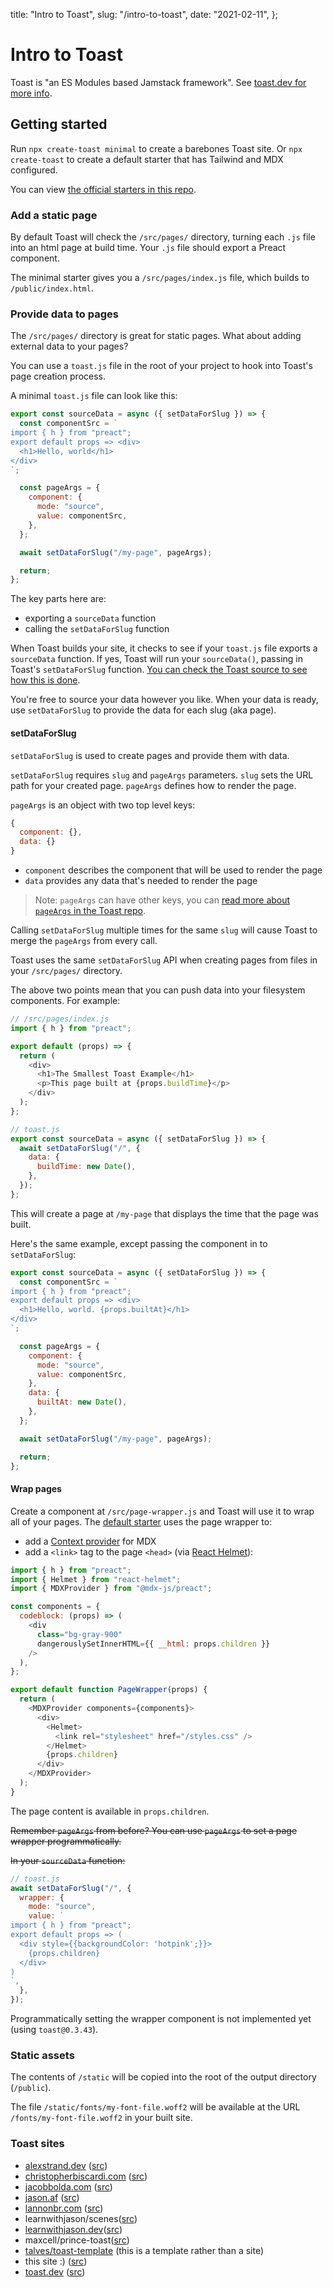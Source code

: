   title: "Intro to Toast",
  slug: "/intro-to-toast",
  date: "2021-02-11",
};

# Intro to Toast

Toast is "an ES Modules based Jamstack framework". See [toast.dev for more info](https://www.toast.dev/).

## Getting started

Run `npx create-toast minimal` to create a barebones Toast site. Or `npx create-toast` to create a default starter that has Tailwind and MDX configured.

You can view [the official starters in this repo](https://github.com/toastdotdev/starters).

### Add a static page

By default Toast will check the `/src/pages/` directory, turning each `.js` file into an html page at build time. Your `.js` file should export a Preact component.

The minimal starter gives you a `/src/pages/index.js` file, which builds to `/public/index.html`.

### Provide data to pages

The `/src/pages/` directory is great for static pages. What about adding external data to your pages?

You can use a `toast.js` file in the root of your project to hook into Toast's page creation process.

A minimal `toast.js` file can look like this:

```js
export const sourceData = async ({ setDataForSlug }) => {
  const componentSrc = `
import { h } from "preact";
export default props => <div>
  <h1>Hello, world</h1>
</div>
`;

  const pageArgs = {
    component: {
      mode: "source",
      value: componentSrc,
    },
  };

  await setDataForSlug("/my-page", pageArgs);

  return;
};
```

The key parts here are:

- exporting a `sourceData` function
- calling the `setDataForSlug` function

When Toast builds your site, it checks to see if your `toast.js` file exports a `sourceData` function. If yes, Toast will run your `sourceData()`, passing in Toast's `setDataForSlug` function. [You can check the Toast source to see how this is done](https://github.com/toastdotdev/toast/blob/5ba6eb1bc0b3e8ea4e84394eca407b71fd13a6c2/toast-node-wrapper/toast-source-data.mjs#L9-L12).

You're free to source your data however you like. When your data is ready, use `setDataForSlug` to provide the data for each slug (aka page).

#### setDataForSlug

`setDataForSlug` is used to create pages and provide them with data.

`setDataForSlug` requires `slug` and `pageArgs` parameters. `slug` sets the URL path for your created page. `pageArgs` defines how to render the page.

`pageArgs` is an object with two top level keys:

```js
{
  component: {},
  data: {}
}
```

- `component` describes the component that will be used to render the page
- `data` provides any data that's needed to render the page

> Note: `pageArgs` can have other keys, you can [read more about `pageArgs` in the Toast repo](https://github.com/toastdotdev/toast/issues/29).

Calling `setDataForSlug` multiple times for the same `slug` will cause Toast to merge the `pageArgs` from every call.

Toast uses the same `setDataForSlug` API when creating pages from files in your `/src/pages/` directory.

The above two points mean that you can push data into your filesystem components. For example:

```js
// /src/pages/index.js
import { h } from "preact";

export default (props) => {
  return (
    <div>
      <h1>The Smallest Toast Example</h1>
      <p>This page built at {props.buildTime}</p>
    </div>
  );
};
```

```js
// toast.js
export const sourceData = async ({ setDataForSlug }) => {
  await setDataForSlug("/", {
    data: {
      buildTime: new Date(),
    },
  });
};
```

This will create a page at `/my-page` that displays the time that the page was built.

Here's the same example, except passing the component in to `setDataForSlug`:

```js
export const sourceData = async ({ setDataForSlug }) => {
  const componentSrc = `
import { h } from "preact";
export default props => <div>
  <h1>Hello, world. {props.builtAt}</h1>
</div>
`;

  const pageArgs = {
    component: {
      mode: "source",
      value: componentSrc,
    },
    data: {
      builtAt: new Date(),
    },
  };

  await setDataForSlug("/my-page", pageArgs);

  return;
};
```

#### Wrap pages

Create a component at `/src/page-wrapper.js` and Toast will use it to wrap all of your pages. The [default starter](https://github.com/toastdotdev/starters/blob/a35cf2bd4cbe25514e39708c2c9953ccd4a801be/default/src/page-wrapper.js) uses the page wrapper to:

- add a [Context provider](https://reactjs.org/docs/context.html#contextprovider) for MDX
- add a `<link>` tag to the page `<head>` (via [React Helmet](https://github.com/nfl/react-helmet)):

```js
import { h } from "preact";
import { Helmet } from "react-helmet";
import { MDXProvider } from "@mdx-js/preact";

const components = {
  codeblock: (props) => (
    <div
      class="bg-gray-900"
      dangerouslySetInnerHTML={{ __html: props.children }}
    />
  ),
};

export default function PageWrapper(props) {
  return (
    <MDXProvider components={components}>
      <div>
        <Helmet>
          <link rel="stylesheet" href="/styles.css" />
        </Helmet>
        {props.children}
      </div>
    </MDXProvider>
  );
}
```

The page content is available in `props.children`.

~~Remember `pageArgs` from before? You can use `pageArgs` to set a page wrapper programmatically.~~

~~In your `sourceData` function:~~

```js
// toast.js
await setDataForSlug("/", {
  wrapper: {
    mode: "source",
    value: `
import { h } from "preact";
export default props => (
  <div style={{backgroundColor: 'hotpink';}}>
    {props.children}
  </div>
)
`,
  },
});
```

Programmatically setting the wrapper component is not implemented yet (using `toast@0.3.43`).

### Static assets

The contents of `/static` will be copied into the root of the output directory (`/public`).

The file `/static/fonts/my-font-file.woff2` will be available at the URL `/fonts/my-font-file.woff2` in your built site.

### Toast sites

- [alexstrand.dev](https://alexstrand.dev/) ([src](https://github.com/ajstrand/personal-site))
- [christopherbiscardi.com](https://www.christopherbiscardi.com/) ([src](https://github.com/ChristopherBiscardi/christopherbiscardi.github.com/tree/pure-mdx/packages/www))
- [jacobbolda.com](https://www.jacobbolda.com/) ([src](https://github.com/jbolda/jacobbolda.com))
- [jason.af](https://www.jason.af/) ([src](https://github.com/jlengstorf/jason.af))
- [lannonbr.com](https://lannonbr.com/) ([src](https://github.com/lannonbr/Portfolio))
- learnwithjason/scenes([src](https://github.com/learnwithjason/scenes))
- [learnwithjason.dev](https://learnwithjason.dev)([src](https://github.com/learnwithjason/learnwithjason.dev))
- maxcell/prince-toast([src](https://github.com/maxcell/prince-toast))
- [talves/toast-template](https://github.com/talves/toast-template) (this is a template rather than a site)
- this site :) ([src](https://github.com/m-allanson/garden))
- [toast.dev](https://www.toast.dev/) ([src](https://github.com/toastdotdev/www.toast.dev))
